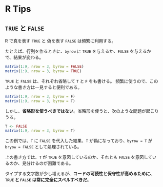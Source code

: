 # R Tips

## `TRUE` と `FALSE`

R で真を表す `TRUE` と 偽を表す `FALSE` は頻繁に利用する。

たとえば、行列を作るときに、`byrow` に `TRUE` を与えるか、`FALSE` を与えるかで、結果が変わる。

```r
matrix(1:9, nrow = 3, byrow = FALSE)
matrix(1:9, nrow = 3, byrow = TRUE)
```

`TRUE` と `FALSE` は、それぞれ省略して `T` と `F` をも書ける。
頻繁に使うので、このような書き方は一見すると便利である。

```r
matrix(1:9, nrow = 3, byrow = F)
matrix(1:9, nrow = 3, byrow = T)
```

しかし、**省略形を使うべきではない**。省略形を使うと、次のような問題が起こりうる。

```r
T <- FALSE
matrix(1:9, nrow = 3, byrow = T)
```

この例では、`T` に `FALSE` を代入した結果、`T` が偽になっており、`byrow = T` が `bryow = FALSE` として処理されている。

上の書き方では、`T` が `TRUE` を意図しているのか、それとも `FALSE` を意図しているのか、見分けるのが困難である。

タイプする文字数が少し増えるが、**コードの可読性と保守性が高めるために、`TRUE` と `FALSE` は常に完全にスペルすべきだ**。